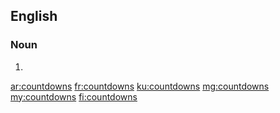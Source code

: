 ==English==

===Noun===
{{head|en|noun plural form}}

# {{plural of|countdown|lang=en}}

[[ar:countdowns]]
[[fr:countdowns]]
[[ku:countdowns]]
[[mg:countdowns]]
[[my:countdowns]]
[[fi:countdowns]]